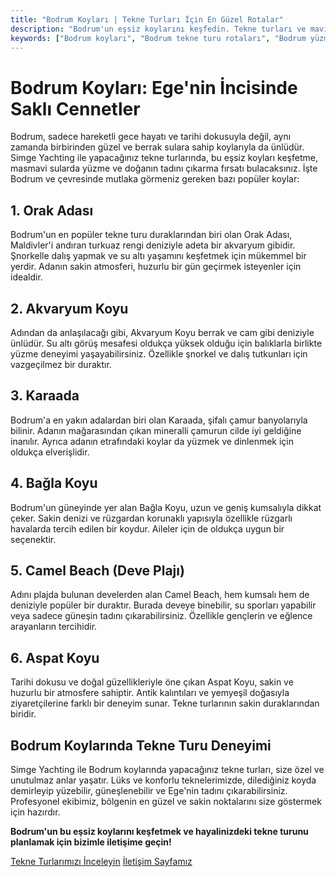 ```yaml
---
title: "Bodrum Koyları | Tekne Turları İçin En Güzel Rotalar"
description: "Bodrum'un eşsiz koylarını keşfedin. Tekne turları ve mavi yolculuklar için ideal, berrak sulara sahip bu koylar hakkında detaylı bilgiler."
keywords: ["Bodrum koyları", "Bodrum tekne turu rotaları", "Bodrum yüzme koyları", "Bodrum saklı koylar", "Bodrum gezilecek yerler"]
---
```


# Bodrum Koyları: Ege'nin İncisinde Saklı Cennetler

Bodrum, sadece hareketli gece hayatı ve tarihi dokusuyla değil, aynı zamanda birbirinden güzel ve berrak sulara sahip koylarıyla da ünlüdür. Simge Yachting ile yapacağınız tekne turlarında, bu eşsiz koyları keşfetme, masmavi sularda yüzme ve doğanın tadını çıkarma fırsatı bulacaksınız. İşte Bodrum ve çevresinde mutlaka görmeniz gereken bazı popüler koylar:

## 1. Orak Adası

Bodrum'un en popüler tekne turu duraklarından biri olan Orak Adası, Maldivler'i andıran turkuaz rengi deniziyle adeta bir akvaryum gibidir. Şnorkelle dalış yapmak ve su altı yaşamını keşfetmek için mükemmel bir yerdir. Adanın sakin atmosferi, huzurlu bir gün geçirmek isteyenler için idealdir.

## 2. Akvaryum Koyu

Adından da anlaşılacağı gibi, Akvaryum Koyu berrak ve cam gibi deniziyle ünlüdür. Su altı görüş mesafesi oldukça yüksek olduğu için balıklarla birlikte yüzme deneyimi yaşayabilirsiniz. Özellikle şnorkel ve dalış tutkunları için vazgeçilmez bir duraktır.

## 3. Karaada

Bodrum'a en yakın adalardan biri olan Karaada, şifalı çamur banyolarıyla bilinir. Adanın mağarasından çıkan mineralli çamurun cilde iyi geldiğine inanılır. Ayrıca adanın etrafındaki koylar da yüzmek ve dinlenmek için oldukça elverişlidir.

## 4. Bağla Koyu

Bodrum'un güneyinde yer alan Bağla Koyu, uzun ve geniş kumsalıyla dikkat çeker. Sakin denizi ve rüzgardan korunaklı yapısıyla özellikle rüzgarlı havalarda tercih edilen bir koydur. Aileler için de oldukça uygun bir seçenektir.

## 5. Camel Beach (Deve Plajı)

Adını plajda bulunan develerden alan Camel Beach, hem kumsalı hem de deniziyle popüler bir duraktır. Burada deveye binebilir, su sporları yapabilir veya sadece güneşin tadını çıkarabilirsiniz. Özellikle gençlerin ve eğlence arayanların tercihidir.

## 6. Aspat Koyu

Tarihi dokusu ve doğal güzellikleriyle öne çıkan Aspat Koyu, sakin ve huzurlu bir atmosfere sahiptir. Antik kalıntıları ve yemyeşil doğasıyla ziyaretçilerine farklı bir deneyim sunar. Tekne turlarının sakin duraklarından biridir.

## Bodrum Koylarında Tekne Turu Deneyimi

Simge Yachting ile Bodrum koylarında yapacağınız tekne turları, size özel ve unutulmaz anlar yaşatır. Lüks ve konforlu teknelerimizde, dilediğiniz koyda demirleyip yüzebilir, güneşlenebilir ve Ege'nin tadını çıkarabilirsiniz. Profesyonel ekibimiz, bölgenin en güzel ve sakin noktalarını size göstermek için hazırdır.

**Bodrum'un bu eşsiz koylarını keşfetmek ve hayalinizdeki tekne turunu planlamak için bizimle iletişime geçin!**

[Tekne Turlarımızı İnceleyin](/tekne-turlari)
[İletişim Sayfamız](/iletisim)